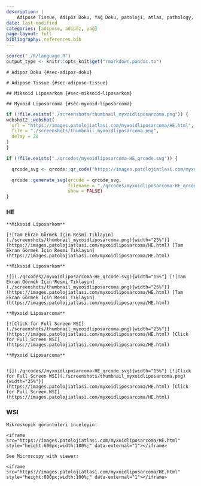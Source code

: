 ```yaml
---
description: |
    Adipose Tissue, Adipöz Doku, Yağ Doku, patoloji, atlas, pathology, whole slide image
date: last-modified
categories: [adipose, adipöz, yağ]
page-layout: full
bibliography: references.bib
---
```


```r
source("./R/language.R")
output_type <- knitr::opts_knit$get("rmarkdown.pandoc.to")
```




```asis
# Adipoz Doku {#sec-adipoz-doku}
```

```asis
# Adipose Tissue {#sec-adipose-tissue}
```





```asis
## Miksoid Liposarkom {#sec-miksoid-liposarkom}
```

```asis
## Myxoid Liposarcoma {#sec-myxoid-liposarcoma}
```

```r
if (!file.exists("./screenshots/thumbnail_myxoidliposarcoma.png")) {
webshot2::webshot(
  url = "https://images.patolojiatlasi.com/myxoidliposarcoma/HE.html",
  file = "./screenshots/thumbnail_myxoidliposarcoma.png",
  delay = 20
)
}
```



```r
if (!file.exists("./qrcodes/myxoidliposarcoma-HE_qrcode.svg")) {

  qrcode_svg <- qrcode::qr_code("https://images.patolojiatlasi.com/myxoidliposarcoma/HE.html")

  qrcode::generate_svg(qrcode = qrcode_svg,
                       filename = "./qrcodes/myxoidliposarcoma-HE_qrcode.svg",
                       show = FALSE)
}
```



::::: panel-tabset

### HE

:::: {.content-hidden when-format="pdf"}



```asis

**Miksoid Liposarkom**

[![Tam Ekran Görmek İçin Resmi Tıklayın](./screenshots/thumbnail_myxoidliposarcoma.png){width="25%"}](https://images.patolojiatlasi.com/myxoidliposarcoma/HE.html) [Tam Ekran Görmek İçin Resmi Tıklayın](https://images.patolojiatlasi.com/myxoidliposarcoma/HE.html)

```


::::


:::: {.content-visible when-format="pdf"}



```asis

**Miksoid Liposarkom**

![](./qrcodes//myxoidliposarcoma-HE_qrcode.svg){width="15%"} [![Tam Ekran Görmek İçin Resmi Tıklayın](./screenshots/thumbnail_myxoidliposarcoma.png){width="25%"}](https://images.patolojiatlasi.com/myxoidliposarcoma/HE.html) [Tam Ekran Görmek İçin Resmi Tıklayın](https://images.patolojiatlasi.com/myxoidliposarcoma/HE.html)

```




::::



:::: {.content-hidden when-format="pdf"}


```asis

**Myxoid Liposarcoma**

[![Click for Full Screen WSI](./screenshots/thumbnail_myxoidliposarcoma.png){width="25%"}](https://images.patolojiatlasi.com/myxoidliposarcoma/HE.html) [Click for Full Screen WSI](https://images.patolojiatlasi.com/myxoidliposarcoma/HE.html)

```

::::


:::: {.content-visible when-format="pdf"}


```asis

**Myxoid Liposarcoma**


![](./qrcodes//myxoidliposarcoma-HE_qrcode.svg){width="15%"} [![Click for Full Screen WSI](./screenshots/thumbnail_myxoidliposarcoma.png){width="25%"}](https://images.patolojiatlasi.com/myxoidliposarcoma/HE.html) [Click for Full Screen WSI](https://images.patolojiatlasi.com/myxoidliposarcoma/HE.html)

```

::::




### WSI

```asis

Mikroskopik görüntüleri inceleyin:

<iframe src="https://images.patolojiatlasi.com/myxoidliposarcoma/HE.html" style="height:600px;width:100%;" data-external="1"></iframe>

```


```asis

See Microscopy with viewer: 

<iframe src="https://images.patolojiatlasi.com/myxoidliposarcoma/HE.html" style="height:600px;width:100%;" data-external="1"></iframe>

```


:::::


